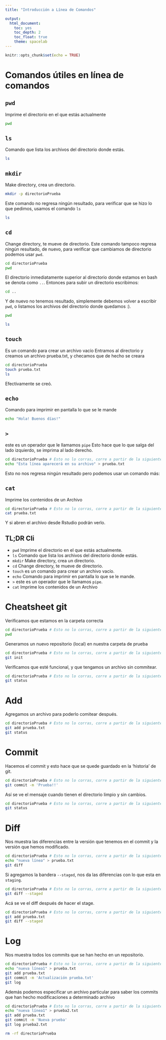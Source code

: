 ```yaml
---
title: "Introducción a Línea de Comandos"

output:
  html_document:
    toc: yes
    toc_depth: 2
    toc_float: true
    theme: spacelab
---
```


```r
knitr::opts_chunk$set(echo = TRUE)
```


# Comandos útiles en línea de comandos
## `pwd`

Imprime el directorio en el que estás actualmente

```bash
pwd
```

## `ls`

Comando que lista los archivos del directorio donde estás.

```bash
ls
```

## `mkdir`

Make directory, crea un directorio.

```bash
mkdir -p directorioPrueba
```

Este comando no regresa ningún resultado, para verificar que se hizo lo que pedimos, usamos el comando `ls`

```bash
ls
```

## `cd`

Change directory, te mueve de directorio. Este comando tampoco regresa ningún resultado, de nuevo, para verificar que cambiamos de directorio podemos usar `pwd`.

```bash
cd directorioPrueba
pwd
```


El directorio inmediatamente superior al directorio donde estamos en bash se denota como `..`. Entonces para subir un directorio escribimos:

```bash
cd ..
```

Y de nuevo no tenemos resultado, simplemente debemos volver a escribir `pwd`, o listamos los archivos del directorio donde quedamos :).

```bash
pwd
```

```bash
ls
```

## `touch`

Es un comando para crear un archivo vacío
Entramos al directorio y creamos un archivo prueba.txt, y checamos que de hecho se creara

```bash
cd directorioPrueba
touch prueba.txt
ls
```

Efectivamente se creó.

## `echo`
Comando para imprimir en pantalla lo que se le mande

```bash
echo "Hola! Buenos días!"
```

## `>`
este es un operador que le llamamos `pipe`
Esto hace que lo que salga del lado izquierdo, se imprima al lado derecho.

```bash
cd directorioPrueba # Esto no lo corras, corre a partir de la siguiente línea
echo "Esta línea aparecerá en su archivo" > prueba.txt
```

Esto no nos regresa ningún resultado pero podemos usar un comando más:

## `cat`
Imprime los contenidos de un Archivo

```bash
cd directorioPrueba # Esto no lo corras, corre a partir de la siguiente línea
cat prueba.txt
```

Y si abren el archivo desde Rstudio podrán verlo.

## TL;DR Cli
+ `pwd` Imprime el directorio en el que estás actualmente.
+ `ls`  Comando que lista los archivos del directorio donde estás.
+ `mkdir` Make directory, crea un directorio.
+ `cd`  Change directory, te mueve de directorio.
+ `touch` es un comando para crear un archivo vacío.
+ `echo` Comando para imprimir en pantalla lo que se le mande.
+ `>` este es un operador que le llamamos `pipe`.
+ `cat` Imprime los contenidos de un Archivo

# Cheatsheet git

Verificamos que estamos en la carpeta correcta

```bash
cd directorioPrueba # Esto no lo corras, corre a partir de la siguiente línea
pwd 
```

Generamos un nuevo repositorio (local) en nuestra carpeta de prueba

```bash
cd directorioPrueba # Esto no lo corras, corre a partir de la siguiente línea
git init
```


Verificamos que esté funcional, y que tengamos un archivo sin commitear.
```bash
cd directorioPrueba # Esto no lo corras, corre a partir de la siguiente línea
git status
```

# Add
Agregamos un archivo para poderlo comitear después.
```bash
cd directorioPrueba # Esto no lo corras, corre a partir de la siguiente línea
git add prueba.txt
git status
```

# Commit
Hacemos el commit y esto hace que se quede guardado en la 'historia' de git.
```bash
cd directorioPrueba # Esto no lo corras, corre a partir de la siguiente línea
git commit -m 'Prueba!!'
```

Así se ve el mensaje cuando tienen el directorio limpio y sin cambios.
```bash
cd directorioPrueba # Esto no lo corras, corre a partir de la siguiente línea
git status
```

# Diff
Nos muestra las diferencias entre la versión que tenemos en el commit y la versión que hemos modificado.
```bash
cd directorioPrueba # Esto no lo corras, corre a partir de la siguiente línea
echo "nueva línea" > prueba.txt
git diff
```

Si agregamos la bandera `--staged`, nos da las diferencias con lo que esta en `staging`.
```bash
cd directorioPrueba # Esto no lo corras, corre a partir de la siguiente línea
git diff --staged
```
Acá se ve el diff después de hacer el stage.
```bash
cd directorioPrueba # Esto no lo corras, corre a partir de la siguiente línea
git add prueba.txt
git diff --staged
```

# Log

Nos muestra todos los commits que se han hecho en un repositorio.
```bash
cd directorioPrueba # Esto no lo corras, corre a partir de la siguiente línea
echo "nueva línea1" > prueba.txt
git add prueba.txt
git commit -m 'Actualización prueba.txt'
git log
```

Además podemos especificar un archivo particular para saber los commits que han hecho modificaciones a determinado archivo
```bash
cd directorioPrueba # Esto no lo corras, corre a partir de la siguiente línea
echo "nueva línea1" > prueba2.txt
git add prueba.txt
git commit -m 'Nueva prueba'
git log prueba2.txt
```



```bash
rm -rf directorioPrueba
```
